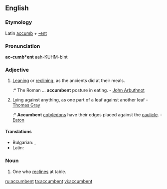 ==English==

===Etymology===
Latin [[accumb]] + [[-ent]]

===Pronunciation===
'''ac-cumb*ent'''
aah-KUHM-bint

===Adjective===
{{en-adj}}

# [[leaning|Leaning]] or [[reclining]], as the ancients did at their meals.
#:* The Roman ... '''accumbent''' posture in eating. - [[w:John Arbuthnot|John Arbuthnot]]
# {{botany}} Lying against anything, as one part of a leaf against another leaf - [[w:Thomas Gray|Thomas Gray]]
#:* '''Accumbent''' [[cotyledon]]s have their edges placed against the [[caulicle]]. - [[Eaton]]

====Translations====
* Bulgarian: {{t+|bg|легнал}}, {{t+|bg|лежащ}}
* Latin: {{t-|la|accumbens}}

===Noun===
{{en-noun}}

# One who [[reclines]] at table.

[[ru:accumbent]]
[[ta:accumbent]]
[[vi:accumbent]]